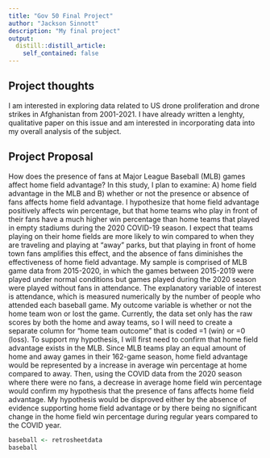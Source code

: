 ```yaml
---
title: "Gov 50 Final Project"
author: "Jackson Sinnott"
description: "My final project"
output:
  distill::distill_article:
    self_contained: false
---
```


## Project thoughts

I am interested in exploring data related to US drone proliferation and drone strikes in Afghanistan from 2001-2021. I have already written a lenghty, qualitative paper on this issue and am interested in incorporating data into my overall analysis of the subject.

## Project Proposal

How does the presence of fans at Major League Baseball (MLB) games affect home field advantage? In this study, I plan to examine: A) home field advantage in the MLB and B) whether or not the presence or absence of fans affects home field advantage. I hypothesize that home field advantage positively affects win percentage, but that home teams who play in front of their fans have a much higher win percentage than home teams that played in empty stadiums during the 2020 COVID-19 season. I expect that teams playing on their home fields are more likely to win compared to when they are traveling and playing at "away" parks, but that playing in front of home town fans amplifies this effect, and the absence of fans diminishes the effectiveness of home field advantage. My sample is comprised of MLB game data from 2015-2020, in which the games between 2015-2019 were played under normal conditions but games played during the 2020 season were played without fans in attendance. The explanatory variable of interest is attendance, which is measured numerically by the number of people who attended each baseball game. My outcome variable is whether or not the home team won or lost the game. Currently, the data set only has the raw scores by both the home and away teams, so I will need to create a separate column for "home team outcome" that is coded =1 (win) or =0 (loss). To support my hypothesis, I will first need to confirm that home field advantage exists in the MLB. Since MLB teams play an equal amount of home and away games in their 162-game season, home field advantage would be represented by a increase in average win percentage at home compared to away. Then, using the COVID data from the 2020 season where there were no fans, a decrease in average home field win percentage would confirm my hypothesis that the presence of fans affects home field advantage. My hypothesis would be disproved either by the absence of evidence supporting home field advantage or by there being no significant change in the home field win percentage during regular years compared to the COVID year.

```r
baseball <- retrosheetdata
baseball
```





